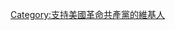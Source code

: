 {{Userbox
  |border-c = #000000
  |border-s = 1
  |id-c     = #000000
  |info-c   = #B40404
  |info-s   = 9
  |info-fc  = #FFFFFF
  |id       = [[File:Hammer and sickle red on transparent.svg|44px]]
  |info     = 這個用戶支持[[美國革命共產黨|<span style="color:white;">'''美國革命共產黨'''</span>]]
}}

[[Category:支持美國革命共產黨的維基人]]